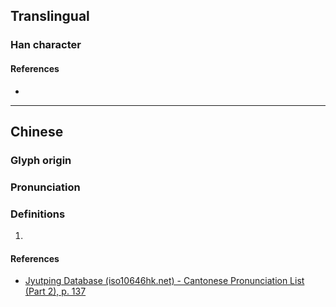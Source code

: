 {{character info/new}}
==Translingual==

===Han character===
{{Han char|rn=85|rad=水|as=04|sn=7|four=34147|canj=EJE|ids=⿰氵支}}

====References====
* {{Han ref|kx=0607.060|dkj=17149|dj=1000.080|hdz=31560.010|uh=6C65|ud=27749|bh=CB5B|bd=52059}}

----

==Chinese==
{{zh-forms}}

===Glyph origin===
{{Han etym}}

===Pronunciation===
{{zh-pron
|m=zhī
|c=zi1
|mc=y
|oc=y
|cat=
}}

===Definitions===
{{zh-hanzi}}

# {{rfdef|zh}}

====References====
* [http://www.iso10646hk.net/jp/document/download.jsp Jyutping Database (iso10646hk.net) - Cantonese Pronunciation List (Part 2), p. 137]